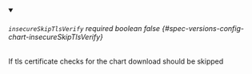 
<details className="config-field" data-expandable="false" open>
<summary>

###### `insecureSkipTlsVerify` <span className="config-field-required" data-required="false">required</span> <span className="config-field-type">boolean</span> <span className="config-field-default">false</span> <span className="config-field-enum"></span> {#spec-versions-config-chart-insecureSkipTlsVerify}

If tls certificate checks for the chart download should be skipped

</summary>



</details>
